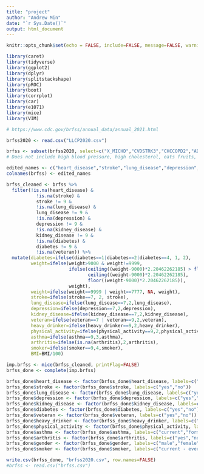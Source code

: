 ---
title: "project"
author: "Andrew Min"
date: "`r Sys.Date()`"
output: html_document
---

```{r setup, include=FALSE}
knitr::opts_chunk$set(echo = FALSE, include=FALSE, message=FALSE, warning=FALSE)

library(caret)
library(tidyverse)
library(ggplot2)
library(dplyr)
library(splitstackshape)
library(pROC)
library(boot)
library(corrplot)
library(car)
library(e1071)
library(mice)
library(VIM)

# https://www.cdc.gov/brfss/annual_data/annual_2021.html
```

```{r read file}
brfss2020 <- read.csv("LLCP2020.csv")
```

```{r eda}
brfss <- subset(brfss2020, select=c("X_MICHD","CVDSTRK3","CHCCOPD2","ADDEPEV3","CHCKDNY2","DIABETE4","VETERAN3","WEIGHT2","X_RFDRHV7","X_TOTINDA","X_ASTHMS1","X_DRDXAR2","X_SEX","X_AGE80","X_BMI5","X_SMOKER3"))
# Does not include high blood pressure, high cholesterol, eats fruits, and eats vegetables
```

```{r cleaning colnames}
edited_names <- c("heart_disease","stroke","lung_disease","depression","kidney_disease","diabetes","veteran","weight","heavy_drinker","physical_activity","asthma","arthritis","gender","age","BMI","smoker")
colnames(brfss) <- edited_names
```

```{r data cleaning}
brfss_cleaned <- brfss %>%
  filter(!is.na(heart_disease) &
           !is.na(stroke) &
           stroke != 9 &
           !is.na(lung_disease) &
           lung_disease != 9 &
           !is.na(depression) &
           depression != 9 &
           !is.na(kidney_disease) &
           kidney_disease != 9 &
           !is.na(diabetes) &
           diabetes != 9 &
           !is.na(veteran)) %>%
  mutate(diabetes=ifelse(diabetes==1|diabetes==2|diabetes==4, 1, 2),
         weight=ifelse(weight>9000 & weight!=9999, 
                       ifelse(ceiling((weight-9000)*2.20462262185) > floor((weight-9000)*2.20462262185),
                              ceiling((weight-9000)*2.20462262185), 
                              floor((weight-9000)*2.20462262185)), 
                       weight),
         weight=ifelse(weight==9999 | weight==7777, NA, weight),
         stroke=ifelse(stroke==7, 2, stroke),
         lung_disease=ifelse(lung_disease==7,2,lung_disease),
         depression=ifelse(depression==7,2,depression),
         kidney_disease=ifelse(kidney_disease==7,2,kidney_disease),
         veteran=ifelse(veteran==7 | veteran==9,2,veteran),
         heavy_drinker=ifelse(heavy_drinker==9,2,heavy_drinker),
         physical_activity=ifelse(physical_activity==9,2,physical_activity),
         asthma=ifelse(asthma==9,3,asthma),
         arthritis=ifelse(is.na(arthritis),2,arthritis),
         smoker=ifelse(smoker==9,4,smoker),
         BMI=BMI/100)
```

```{r missing values}
imp.brfss <- mice(brfss_cleaned, printFlag=FALSE)
brfss_done <- complete(imp.brfss)
```

```{r factors}
brfss_done$heart_disease <- factor(brfss_done$heart_disease, labels=c("yes","no"))
brfss_done$stroke <- factor(brfss_done$stroke, labels=c("yes","no"))
brfss_done$lung_disease <- factor(brfss_done$lung_disease, labels=c("yes","no"))
brfss_done$depression <- factor(brfss_done$depression, labels=c("yes","no"))
brfss_done$kidney_disease <- factor(brfss_done$kidney_disease, labels=c("yes","no"))
brfss_done$diabetes <- factor(brfss_done$diabetes, labels=c("yes","no"))
brfss_done$veteran <- factor(brfss_done$veteran, labels=c("yes","no"))
brfss_done$heavy_drinker <- factor(brfss_done$heavy_drinker, labels=c("no","yes"))
brfss_done$physical_activity <- factor(brfss_done$physical_activity, labels=c("yes","no"))
brfss_done$asthma <- factor(brfss_done$asthma, labels=c("current","former","never"))
brfss_done$arthritis <- factor(brfss_done$arthritis, labels=c("yes","no"))
brfss_done$gender <- factor(brfss_done$gender, labels=c("male","female"))
brfss_done$smoker <- factor(brfss_done$smoker, labels=c("current - everyday","current - sometimes","former","never"))
```

```{r export}
write.csv(brfss_done, "brfss2020.csv", row.names=FALSE)
#brfss <- read.csv("brfss.csv")
```